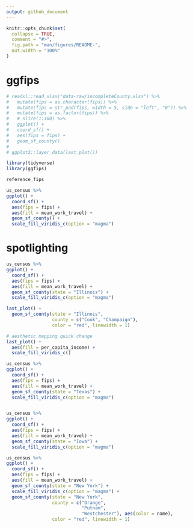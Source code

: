 ```yaml
---
output: github_document
---
```


<!-- README.md is generated from README.Rmd. Please edit that file -->

```r
knitr::opts_chunk$set(
  collapse = TRUE,
  comment = "#>",
  fig.path = "man/figures/README-",
  out.width = "100%"
)
```

# ggfips

```r
# readxl::read_xlsx("data-raw/incompleteCounty.xlsx") %>% 
#   mutate(fips = as.character(fips)) %>%
#   mutate(fips = str_pad(fips, width = 5, side = "left", "0")) %>%
#   mutate(fips = as.factor(fips)) %>%
#   # slice(1:100) %>%
#   ggplot() +
#   coord_sf() +
#   aes(fips = fips) +
#   geom_sf_county()
# 
# ggplot2::layer_data(last_plot())

```


```r
library(tidyverse)
library(ggfips)

reference_fips

us_census %>% 
ggplot() +
  coord_sf() +
  aes(fips = fips) +
  aes(fill = mean_work_travel) +
  geom_sf_county() +
  scale_fill_viridis_c(option = "magma")
```


# spotlighting

```r
us_census %>% 
ggplot() +
  coord_sf() +
  aes(fips = fips) +
  aes(fill = mean_work_travel) +
  geom_sf_county(state = "Illinois") +
  scale_fill_viridis_c(option = "magma")

last_plot() +
  geom_sf_county(state = "Illinois",
                 county = c("Cook", "Champaign"),
                 color = "red", linewidth = 1)

# aesthetic mapping quick change
last_plot() +
  aes(fill = per_capita_income) + 
  scale_fill_viridis_c()
```





```r
us_census %>% 
ggplot() +
  coord_sf() +
  aes(fips = fips) +
  aes(fill = mean_work_travel) +
  geom_sf_county(state = "Texas") +
  scale_fill_viridis_c(option = "magma")


us_census %>% 
ggplot() +
  coord_sf() +
  aes(fips = fips) +
  aes(fill = mean_work_travel) +
  geom_sf_county(state = "Iowa") +
  scale_fill_viridis_c(option = "magma")

us_census %>% 
ggplot() +
  coord_sf() +
  aes(fips = fips) +
  aes(fill = mean_work_travel) +
  geom_sf_county(state = "New York") +
  scale_fill_viridis_c(option = "magma") +
  geom_sf_county(state = "New York",
                 county = c("Orange", 
                            "Putnam", 
                            "Westchester"), aes(color = name),
                 color = "red", linewidth = 1)
```


 
